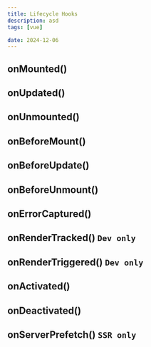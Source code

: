 ```yaml
---
title: Lifecycle Hooks
description: asd
tags: [vue]

date: 2024-12-06
---
```


## onMounted()

## onUpdated()

## onUnmounted()

## onBeforeMount()

## onBeforeUpdate()

## onBeforeUnmount()

## onErrorCaptured()

## onRenderTracked() `Dev only`

## onRenderTriggered() `Dev only`

## onActivated()

## onDeactivated()

## onServerPrefetch() `SSR only`
